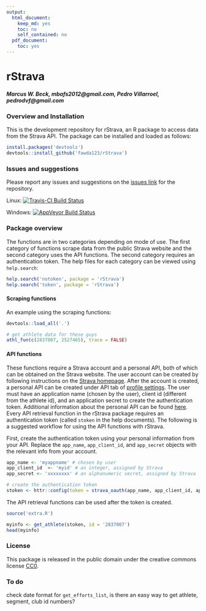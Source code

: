 ```yaml
---
output:
  html_document:
    keep_md: yes
    toc: no
    self_contained: no
  pdf_document:
    toc: yes
---
```


# rStrava

##### *Marcus W. Beck, mbafs2012@gmail.com, Pedro Villarroel, pedrodvf@gmail.com*

### Overview and Installation

This is the development repository for rStrava, an R package to access data from the Strava API.  The package can be installed and loaded as follows:

```r
install.packages('devtools')
devtools::install_github('fawda123/rStrava')
```

### Issues and suggestions

Please report any issues and suggestions on the [issues link](https://github.com/fawda123/rStrava/issues) for the repository.

Linux: [![Travis-CI Build Status](https://travis-ci.org/fawda123/rStrava.svg?branch=master)](https://travis-ci.org/fawda123/rStrava)

Windows: [![AppVeyor Build Status](https://ci.appveyor.com/api/projects/status/github/fawda123/rStrava?branch=master)](https://ci.appveyor.com/project/fawda123/rStrava)

### Package overview

The functions are in two categories depending on mode of use.  The first category of functions scrape data from the public Strava website and the second category uses the API functions.  The second category requires an authentication token.  The help files for each category can be viewed using ```help.search```:

```r
help.search('notoken', package = 'rStrava')
help.search('token', package = 'rStrava')
```

#### Scraping functions

An example using the scraping functions:
```r
devtools::load_all('.')
```
```r
# get athlete data for these guys
athl_fun(c(2837007, 2527465), trace = FALSE)
```

#### API functions

These functions require a Strava account and a personal API, both of which can be obtained on the Strava website.  The user account can be created by following instructions on the [Strava homepage](https://www.strava.com/).  After the account is created, a personal API can be created under API tab of [profile settings](https://www.strava.com/settings/api).  The user must have an application name (chosen by the user), client id (different from the athlete id), and an application secret to create the authentication token.  Additional information about the personal API can be found [here](https://strava.github.io/api/).  Every API retrieval function in the rStrava package requires an authentication token (called `stoken` in the help documents).  The following is a suggested workflow for using the API functions with rStrava.

First, create the authentication token using your personal information from your API.  Replace the `app_name`, `app_client_id`, and `app_secret` objects with the relevant info from your account.
```r

app_name <- 'myappname' # chosen by user
app_client_id  <- 'myid' # an integer, assigned by Strava
app_secret <- 'xxxxxxxx' # an alphanumeric secret, assigned by Strava

# create the authentication token
stoken <- httr::config(token = strava_oauth(app_name, app_client_id, app_secret))
```

The API retrieval functions can be used after the token is created.
```r
source('extra.R')
```
```r
myinfo <- get_athlete(stoken, id = '2837007')
head(myinfo)
```

### License

This package is released in the public domain under the creative commons license [CC0](https://tldrlegal.com/license/creative-commons-cc0-1.0-universal). 

### To do
check date format for `get_efforts_list`, is there an easy way to get athlete, segment, club id numbers?